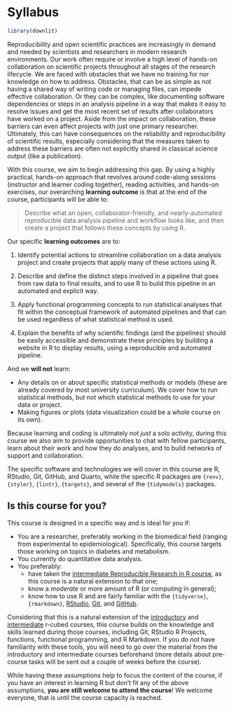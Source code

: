 # Syllabus

```r
library(downlit)
```

Reproducibility and open scientific practices are increasingly in demand
and needed by scientists and researchers in modern research
environments. Our work often require or involve a high level of hands-on
collaboration on scientific projects throughout all stages of the
research lifecycle. We are faced with obstacles that we have no training
for nor knowledge on how to address. Obstacles, that can be as simple as
not having a shared way of writing code or managing files, can impede
effective collaboration. Or they can be complex, like documenting
software dependencies or steps in an analysis pipeline in a way that
makes it easy to resolve issues and get the most recent set of results
after collaborators have worked on a project. Aside from the impact on
collaboration, these barriers can even affect projects with just one
primary researcher. Ultimately, this can have consequences on the
reliability and reproducibility of scientific results, especially
considering that the measures taken to address these barriers are often
not explicitly shared in classical science output (like a publication).

With this course, we aim to begin addressing this gap. By using a highly
practical, hands-on approach that revolves around code-along sessions
(instructor and learner coding together), reading activities, and
hands-on exercises, our overarching **learning outcome** is that at the
end of the course, participants will be able to:

> Describe what an open, collaborator-friendly, and nearly-automated
> reproducible data analysis pipeline and workflow looks like, and then
> create a project that follows these concepts by using R.

Our specific **learning outcomes** are to:

1.  Identify potential actions to streamline collaboration on a data
    analysis project and create projects that apply many of these
    actions using R.

2.  Describe and define the distinct steps involved in a pipeline that
    goes from raw data to final results, and to use R to build this
    pipeline in an automated and explicit way.

3.  Apply functional programming concepts to run statistical analyses
    that fit within the conceptual framework of automated pipelines and
    that can be used regardless of what statistical method is used.

4.  Explain the benefits of why scientific findings (and the pipelines)
    should be easily accessible and demonstrate these principles by
    building a website in R to display results, using a reproducible and
    automated pipeline.

And we **will not** learn:

-   Any details on or about specific statistical methods or models
    (these are already covered by most university curriculum). We cover
    how to run statistical methods, but not which statistical methods to
    use for your data or project.
-   Making figures or plots (data visualization could be a whole course
    on its own).

Because learning and coding is ultimately not *just* a solo activity,
during this course we also aim to provide opportunities to chat with
fellow participants, learn about their work and how they do analyses,
and to build networks of support and collaboration.

The specific software and technologies we will cover in this course are
R, RStudio, Git, GitHub, and Quarto, while the specific R packages are
`{renv}`, `{styler}`, `{lintr}`, `{targets}`, and several of the
`{tidymodels}` packages.

## Is this course for you?

This course is designed in a specific way and is ideal for you if:

-   You are a researcher, preferably working in the biomedical field
    (ranging from experimental to epidemiological). Specifically, this
    course targets those working on topics in diabetes and metabolism.
-   You currently do quantitative data analysis.
-   You preferably:
    -   have taken the [intermediate Reproducible Research in R
        course](https://r-cubed-intermediate.rostools.org/), as this
        course is a natural extension to that one;
    -   know a *moderate* or more amount of R (or computing in general);
    -   know how to use R and are fairly familiar with the
        `{tidyverse}`, `{rmarkdown}`, [RStudio](https://rstudio.com/),
        [Git](https://git-scm.com/), and [GitHub](https://github.com/).

Considering that this is a natural extension of the
[introductory](https://r-cubed.rostools.org/) and
[intermediate](https://r-cubed-intermediate.rostools.org/) r-cubed
courses, this course builds on the knowledge and skills learned during
those courses, including Git, RStudio R Projects, functions, functional
programming, and R Markdown. If you *do not* have familiarity with these
tools, you will need to go over the material from the introductory and
intermediate courses beforehand (more details about pre-course tasks
will be sent out a couple of weeks before the course).

While having these assumptions help to focus the content of the course,
if you have an interest in learning R but don't fit any of the above
assumptions, **you are still welcome to attend the course**! We welcome
everyone, that is until the course capacity is reached.
